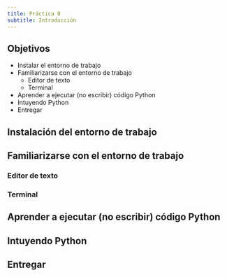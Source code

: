 ```yaml
---
title: Práctica 0
subtitle: Introducción
---
```


## Objetivos

- Instalar el entorno de trabajo
- Familiarizarse con el entorno de trabajo
    - Editor de texto
    - Terminal
- Aprender a ejecutar (no escribir) código Python
- Intuyendo Python
- Entregar

## Instalación del entorno de trabajo

## Familiarizarse con el entorno de trabajo

### Editor de texto

### Terminal

## Aprender a ejecutar (no escribir) código Python

## Intuyendo Python



## Entregar


